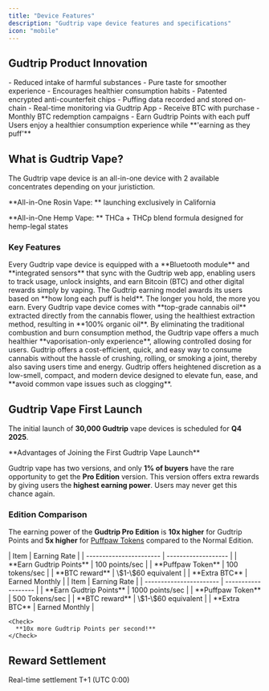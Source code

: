 ```yaml
---
title: "Device Features"
description: "Gudtrip vape device features and specifications"
icon: "mobile"
---
```


## Gudtrip Product Innovation

<CardGroup cols={3}>
  <Card title="Combustion-free Vaporization" icon="fire-flame-simple">
    - Reduced intake of harmful substances
    - Pure taste for smoother experience
    - Encourages healthier consumption habits
  </Card>
  <Card title="Smart Self-Management" icon="microchip">
    - Patented encrypted anti-counterfeit chips
    - Puffing data recorded and stored on-chain
    - Real-time monitoring via Gudtrip App
  </Card>
  <Card title="Crypto & Loyalty Incentives" icon="bitcoin">
    - Receive BTC with purchase
    - Monthly BTC redemption campaigns
    - Earn Gudtrip Points with each puff
  </Card>
</CardGroup>

<Tip>
  Users enjoy a healthier consumption experience while **'earning as they puff'**
</Tip>

## What is Gudtrip Vape?

The Gudtrip vape device is an all-in-one device with 2 available concentrates depending on your juristiction.

**All-in-One Rosin Vape: ** launching exclusively in California

**All-in-One Hemp Vape: ** THCa + THCp blend formula designed for hemp-legal states

### Key Features

<AccordionGroup>
  <Accordion title="Connectivity & Tracking" icon="bluetooth">
    Every Gudtrip vape device is equipped with a **Bluetooth module** and **integrated sensors** that sync with the Gudtrip web app, enabling users to track usage, unlock insights, and earn Bitcoin (BTC) and other digital rewards simply by vaping.
  </Accordion>
  <Accordion title="Earning Model" icon="coins">
    The Gudtrip earning model awards its users based on **how long each puff is held**. The longer you hold, the more you earn.
  </Accordion>
  <Accordion title="Organic Essence" icon="leaf">
    Every Gudtrip vape device comes with **top-grade cannabis oil** extracted directly from the cannabis flower, using the healthiest extraction method, resulting in **100% organic oil**.
  </Accordion>
  <Accordion title="Improved Health" icon="heart-pulse">
    By eliminating the traditional combustion and burn consumption method, the Gudtrip vape offers a much healthier **vaporisation-only experience**, allowing controlled dosing for users.
  </Accordion>
  <Accordion title="Stylish Efficiency" icon="bolt">
    Gudtrip offers a cost-efficient, quick, and easy way to consume cannabis without the hassle of crushing, rolling, or smoking a joint, thereby also saving users time and energy.
  </Accordion>
  <Accordion title="User Experience" icon="star">
    Gudtrip offers heightened discretion as a low-smell, compact, and modern device designed to elevate fun, ease, and **avoid common vape issues such as clogging**.
  </Accordion>
</AccordionGroup>

## Gudtrip Vape First Launch

The initial launch of **30,000 Gudtrip** vape devices is scheduled for **Q4 2025**.

<Warning>
  **Advantages of Joining the First Gudtrip Vape Launch**

  Gudtrip vape has two versions, and only **1% of buyers** have the rare opportunity to get the **Pro Edition** version. This version offers extra rewards by giving users the **highest earning power**. Users may never get this chance again.
</Warning>

### Edition Comparison

The earning power of the **Gudtrip Pro Edition** is **10x higher** for Gudtrip Points and **5x higher** for [Puffpaw Tokens](https://puffpaw.foundation) compared to the Normal Edition.

<Tabs>
  <Tab title="Normal Edition">
    | Item                    | Earning Rate        |
    | ----------------------- | ------------------- |
    | **Earn Gudtrip Points** | 100 points/sec      |
    | **Puffpaw Token**       | 100 tokens/sec      |
    | **BTC reward**          | \$1-\$60 equivalent |
    | **Extra BTC**           | Earned Monthly      |
  </Tab>
  <Tab title="Pro Edition">
    | Item                    | Earning Rate        |
    | ----------------------- | ------------------- |
    | **Earn Gudtrip Points** | 1000 points/sec     |
    | **Puffpaw Token**       | 500 Tokens/sec      |
    | **BTC reward**          | \$1-\$60 equivalent |
    | **Extra BTC**           | Earned Monthly      |

    <Check>
      **10x more Gudtrip Points per second!**
    </Check>
  </Tab>
</Tabs>

## Reward Settlement

<ParamField body="Gudtrip Points" type="instant">
  Real-time settlement
</ParamField>

<ParamField body="Puffpaw Token" type="daily">
  T+1 (UTC 0:00)
</ParamField>